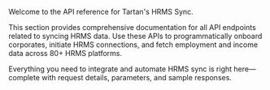 Welcome to the API reference for Tartan's HRMS Sync.

This section provides comprehensive documentation for all API endpoints related to syncing HRMS data. Use these APIs to programmatically onboard corporates, initiate HRMS connections, and fetch employment and income data across 80+ HRMS platforms.

Everything you need to integrate and automate HRMS sync is right here—complete with request details, parameters, and sample responses.

